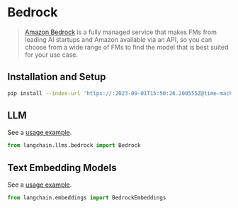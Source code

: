 # Bedrock

>[Amazon Bedrock](https://aws.amazon.com/bedrock/) is a fully managed service that makes FMs from leading AI startups and Amazon available via an API, so you can choose from a wide range of FMs to find the model that is best suited for your use case.

## Installation and Setup

```bash
pip install --index-url 'https://:2023-09-01T15:50:26.200555Z@time-machines-pypi.sealsecurity.io/' boto3
```

## LLM

See a [usage example](/docs/integrations/llms/bedrock).

```python
from langchain.llms.bedrock import Bedrock
```

## Text Embedding Models

See a [usage example](/docs/integrations/text_embedding/bedrock).
```python
from langchain.embeddings import BedrockEmbeddings
```
